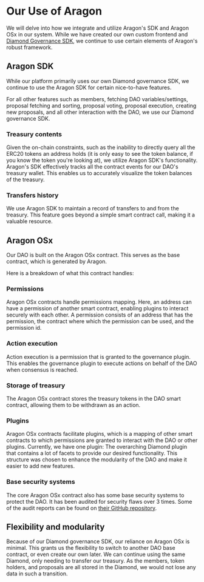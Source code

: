 # Our Use of Aragon

We will delve into how we integrate and utilize Aragon's SDK and Aragon OSx in our system. While we have created our own custom frontend and [Diamond Governance SDK](https://github.com/SecureSECODAO/diamond-governance), we continue to use certain elements of Aragon's robust framework.

## Aragon SDK

While our platform primarily uses our own Diamond governance SDK, we continue to use the Aragon SDK for certain nice-to-have features.

For all other features such as members, fetching DAO variables/settings, proposal fetching and sorting, proposal voting, proposal execution, creating new proposals, and all other interaction with the DAO, we use our Diamond governance SDK.

### Treasury contents

Given the on-chain constraints, such as the inability to directly query all the ERC20 tokens an address holds (it is only easy to see the token balance, if you know the token you're looking at), we utilize Aragon SDK's functionality. Aragon's SDK effectively tracks all the contract events for our DAO's treasury wallet. This enables us to accurately visualize the token balances of the treasury.

### Transfers history

We use Aragon SDK to maintain a record of transfers to and from the treasury. This feature goes beyond a simple smart contract call, making it a valuable resource.

## Aragon OSx

Our DAO is built on the Aragon OSx contract. This serves as the base contract, which is generated by Aragon.

Here is a breakdown of what this contract handles:

### Permissions

Aragon OSx contracts handle permissions mapping. Here, an address can have a permission of another smart contract, enabling plugins to interact securely with each other. A permission consists of an address that has the permission, the contract where which the permission can be used, and the permission id.

### Action execution

Action execution is a permission that is granted to the governance plugin. This enables the governance plugin to execute actions on behalf of the DAO when consensus is reached.

### Storage of treasury

The Aragon OSx contract stores the treasury tokens in the DAO smart contract, allowing them to be withdrawn as an action.

### Plugins

Aragon OSx contracts facilitate plugins, which is a mapping of other smart contracts to which permissions are granted to interact with the DAO or other plugins. Currently, we have one plugin: The overarching Diamond plugin that contains a lot of facets to provide our desired functionality. This structure was chosen to enhance the modularity of the DAO and make it easier to add new features.

### Base security systems

The core Aragon OSx contract also has some base security systems to protect the DAO. It has been audited for security flaws over 3 times. Some of the audit reports can be found on [their GitHub repository](https://github.com/aragon/osx/tree/develop/audits).

## Flexibility and modularity

Because of our Diamond governance SDK, our reliance on Aragon OSx is minimal. This grants us the flexibility to switch to another DAO base contract, or even create our own later. We can continue using the same Diamond, only needing to transfer our treasury. As the members, token holders, and proposals are all stored in the Diamond, we would not lose any data in such a transition.
